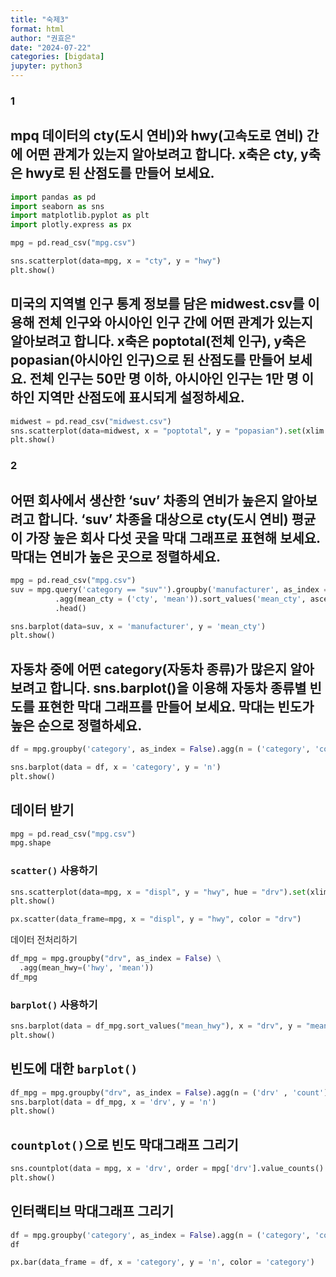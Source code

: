```yaml
---
title: "숙제3"
format: html
author: "권효은"
date: "2024-07-22"
categories: [bigdata]
jupyter: python3
---
```

### 1
## mpq 데이터의 cty(도시 연비)와 hwy(고속도로 연비) 간에 어떤 관계가 있는지 알아보려고 합니다. x축은 cty, y축은 hwy로 된 산점도를 만들어 보세요.

```python
import pandas as pd
import seaborn as sns
import matplotlib.pyplot as plt
import plotly.express as px

mpg = pd.read_csv("mpg.csv")

sns.scatterplot(data=mpg, x = "cty", y = "hwy")
plt.show()
```

## 미국의 지역별 인구 통계 정보를 담은 midwest.csv를 이용해 전체 인구와 아시아인 인구 간에 어떤 관계가 있는지 알아보려고 합니다. x축은 poptotal(전체 인구), y축은 popasian(아시아인 인구)으로 된 산점도를 만들어 보세요. 전체 인구는 50만 명 이하, 아시아인 인구는 1만 명 이하인 지역만 산점도에 표시되게 설정하세요.

```python
midwest = pd.read_csv("midwest.csv")
sns.scatterplot(data=midwest, x = "poptotal", y = "popasian").set(xlim = [0, 500000], ylim = [0, 10000])
plt.show()
```

### 2
## 어떤 회사에서 생산한 'suv' 차종의 연비가 높은지 알아보려고 합니다. 'suv' 차종을 대상으로 cty(도시 연비) 평균이 가장 높은 회사 다섯 곳을 막대 그래프로 표현해 보세요. 막대는 연비가 높은 곳으로 정렬하세요.

```python
mpg = pd.read_csv("mpg.csv")
suv = mpg.query('category == "suv"').groupby('manufacturer', as_index = False) \
          .agg(mean_cty = ('cty', 'mean')).sort_values('mean_cty', ascending = False) \
          .head()

sns.barplot(data=suv, x = 'manufacturer', y = 'mean_cty')
plt.show()
```

## 자동차 중에 어떤 category(자동차 종류)가 많은지 알아보려고 합니다. sns.barplot()을 이용해 자동차 종류별 빈도를 표현한 막대 그래프를 만들어 보세요. 막대는 빈도가 높은 순으로 정렬하세요.

```python
df = mpg.groupby('category', as_index = False).agg(n = ('category', 'count')).sort_values('n', ascending = False)

sns.barplot(data = df, x = 'category', y = 'n')
plt.show()
```


## 데이터 받기

```python

mpg = pd.read_csv("mpg.csv")
mpg.shape

```

### `scatter()` 사용하기

```python
sns.scatterplot(data=mpg, x = "displ", y = "hwy", hue = "drv").set(xlim = [3, 6], ylim = [10, 30])
plt.show()
```

```python
px.scatter(data_frame=mpg, x = "displ", y = "hwy", color = "drv")
```


데이터 전처리하기

```python
df_mpg = mpg.groupby("drv", as_index = False) \
  .agg(mean_hwy=('hwy', 'mean'))
df_mpg
```

### `barplot()` 사용하기

```python
sns.barplot(data = df_mpg.sort_values("mean_hwy"), x = "drv", y = "mean_hwy", hue = "drv")
plt.show()
```

## 빈도에 대한 `barplot()`

```python
df_mpg = mpg.groupby("drv", as_index = False).agg(n = ('drv' , 'count'))
sns.barplot(data = df_mpg, x = 'drv', y = 'n')
plt.show()
```

## `countplot()`으로 빈도 막대그래프 그리기

```python
sns.countplot(data = mpg, x = 'drv', order = mpg['drv'].value_counts().index)
plt.show()
```


## 인터랙티브 막대그래프 그리기

```python
df = mpg.groupby('category', as_index = False).agg(n = ('category', 'count'))
df
```

```python
px.bar(data_frame = df, x = 'category', y = 'n', color = 'category')
```

